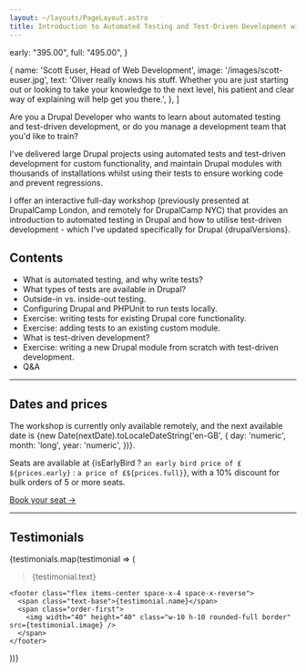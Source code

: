 ```yaml
---
layout: ~/layouts/PageLayout.astro
title: Introduction to Automated Testing and Test-Driven Development with Drupal
---
```



  early: "395.00",
  full: "495.00",
}



  {
    name: 'Scott Euser, Head of Web Development',
    image: '/images/scott-euser.jpg',
    text: 'Oliver really knows his stuff. Whether you are just starting out or looking to take your knowledge to the next level, his patient and clear way of explaining will help get you there.',
  },
]

Are you a Drupal Developer who wants to learn about automated testing and test-driven development, or do you manage a development team that you'd like to train?

I've delivered large Drupal projects using automated tests and test-driven development for custom functionality, and maintain Drupal modules with thousands of installations whilst using their tests to ensure working code and prevent regressions.

I offer an interactive full-day workshop (previously presented at DrupalCamp London, and remotely for DrupalCamp NYC) that provides an introduction to automated testing in Drupal and how to utilise test-driven development - which I've updated specifically for Drupal {drupalVersions}.

## Contents

* What is automated testing, and why write tests?
* What types of tests are available in Drupal?
* Outside-in vs. inside-out testing.
* Configuring Drupal and PHPUnit to run tests locally.
* Exercise: writing tests for existing Drupal core functionality.
* Exercise: adding tests to an existing custom module.
* What is test-driven development?
* Exercise: writing a new Drupal module from scratch with test-driven development.
* Q&A

<hr />

## Dates and prices

The workshop is currently only available remotely, and the next available date is <span class="font-bold">{new Date(nextDate).toLocaleDateString('en-GB', { day: 'numeric', month: 'long', year: 'numeric', })}</span>.

Seats are available at <span class="font-bold">{isEarlyBird ? `an early bird price of £${prices.early}` : `a price of £${prices.full}`}</span>, with a 10% discount for bulk orders of 5 or more seats.

<div class="mt-6">
  <a class="inline-flex items-center px-6 py-3 font-medium rounded-md bg-blue-primary text-white no-underline hover:bg-white hover:text-blue-primary focus:bg-white focus:text-blue-primary transition-color ease-in-out duration-200 text-base" href="https://buy.stripe.com/6oE3cW4Su7DA1t6144">
    Book your seat &rarr;
  </a>
</div>

<hr />

## Testimonials

{testimonials.map(testimonial => (
  <div>
    <blockquote class="mt-4">
      {testimonial.text}
    </blockquote>

    <footer class="flex items-center space-x-4 space-x-reverse">
      <span class="text-base">{testimonial.name}</span>
      <span class="order-first">
        <img width="40" height="40" class="w-10 h-10 rounded-full border" src={testimonial.image} />
      </span>
    </footer>
  </div>
))}
